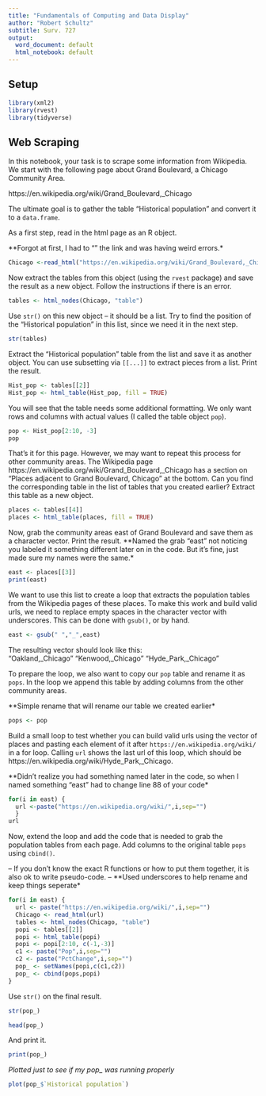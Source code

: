 ```yaml
---
title: "Fundamentals of Computing and Data Display"
author: "Robert Schultz"
subtitle: Surv. 727
output:
  word_document: default
  html_notebook: default
---
```


## Setup

```r
library(xml2)
library(rvest)
library(tidyverse)
```

## Web Scraping

In this notebook, your task is to scrape some information from Wikipedia. We start with the following page about Grand Boulevard, a Chicago Community Area.

https://en.wikipedia.org/wiki/Grand_Boulevard,_Chicago

The ultimate goal is to gather the table "Historical population" and convert it to a `data.frame`.

As a first step, read in the html page as an R object.

**Forgot at first, I had to "" the link and was having weird errors.*
```r
Chicago <-read_html("https://en.wikipedia.org/wiki/Grand_Boulevard,_Chicago")
```

Now extract the tables from this object (using the `rvest` package) and save the result as a new object. Follow the instructions if there is an error.

```r
tables <- html_nodes(Chicago, "table")
```

Use `str()` on this new object -- it should be a list. Try to find the position of the "Historical population" in this list, since we need it in the next step.
```r
str(tables)
```

Extract the "Historical population" table from the list and save it as another object. You can use subsetting via `[[...]]` to extract pieces from a list. Print the result.

```r
Hist_pop <- tables[[2]]
Hist_pop <- html_table(Hist_pop, fill = TRUE)
```

You will see that the table needs some additional formatting. We only want rows and columns with actual values (I called the table object `pop`).

```r
pop <- Hist_pop[2:10, -3]
pop
```

That's it for this page. However, we may want to repeat this process for other community areas. The Wikipedia page https://en.wikipedia.org/wiki/Grand_Boulevard,_Chicago has a section on "Places adjacent to Grand Boulevard, Chicago" at the bottom. Can you find the corresponding table in the list of tables that you created earlier? Extract this table as a new object.
    
```r
places <- tables[[4]]
places <- html_table(places, fill = TRUE)
```

Now, grab the community areas east of Grand Boulevard and save them as a character vector. Print the result.
**Named the grab "east" not noticing you labeled it something different later on in the code. But it's fine, just made sure my names were the same.*
```r
east <- places[[3]]
print(east)
```

We want to use this list to create a loop that extracts the population tables from the Wikipedia pages of these places. To make this work and build valid urls, we need to replace empty spaces in the character vector with underscores. This can be done with `gsub()`, or by hand.

```r
east <- gsub(" ","_",east)
```

The resulting vector should look like this:  
"Oakland,_Chicago" "Kenwood,_Chicago" "Hyde_Park,_Chicago"

To prepare the loop, we also want to copy our `pop` table and rename it as `pops`. In the loop we append this table by adding columns from the other community areas.

**Simple rename that will rename our table we created earlier*

```r
pops <- pop
```

Build a small loop to test whether you can build valid urls using the vector of places and pasting each element of it after `https://en.wikipedia.org/wiki/` in a for loop. Calling `url` shows the last url of this loop, which should be https://en.wikipedia.org/wiki/Hyde_Park,_Chicago.

**Didn't realize you had something named later in the code, so when I named something "east" had to change line 88 of your code*

```r
for(i in east) {
  url <-paste("https://en.wikipedia.org/wiki/",i,sep="")
  }
url
```

Now, extend the loop and add the code that is needed to grab the population tables from each page. Add columns to the original table `pops` using `cbind()`.

-- If you don't know the exact R functions or how to put them together, it is also ok to write pseudo-code. --
**Used underscores to help rename and keep things seperate*

```r
for(i in east) {
  url <- paste("https://en.wikipedia.org/wiki/",i,sep="")
  Chicago <- read_html(url)
  tables <- html_nodes(Chicago, "table")
  popi <- tables[[2]]
  popi <- html_table(popi)
  popi <- popi[2:10, c(-1,-3)]
  c1 <- paste("Pop",i,sep="")
  c2 <- paste("PctChange",i,sep="")
  pop_ <- setNames(popi,c(c1,c2))
  pop_ <- cbind(pops,popi)
}
```

Use `str()` on the final result.

```r
str(pop_)
```
```r
head(pop_)
```

And print it.

```r
print(pop_)
```

*Plotted just to see if my pop_ was running properly*
```r
plot(pop_$`Historical population`)
```

